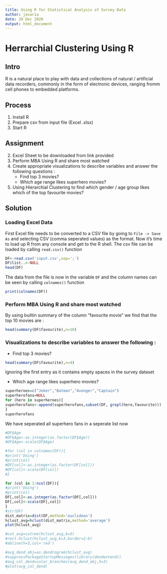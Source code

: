 ```yaml
---
title: Using R for Statistical Analysis of Survey Data 
author: javaria 
date: 20 Dec 2020 
output: html_document
---
```


# Herrarchial Clustering Using R

## Intro

R is a natural place to play with data and collections of natural / artificial data recorders, commonly in the form of electronic devices, ranging fromm cell phones to embedded platforms.

## Process

1. Install R
2. Prepare csv from input file (Excel .xlsx)
3. Start R

## Assignment

2. Excel Sheet to be downloaded from link provided
3. Perform MBA Using R and share most watched
4. Create appropriate visualizations to describe variables and answer  the following questions :
    * Find top 3 movies?
    * Which age range likes superhero movies?
5. Using Hierarchial Clustering to find which gender / age group likes which of the top favourite movies?

## Solution

### Loading Excel Data

First Excel file needs to be converted to a CSV file by going to `File -> Save As` and selecting CSV (comma seperated values) as the format. 
Now it's time to load up R from any console and get to the R shell. The csv file can be loaded by calling `read.csv()` function

```r
DF<-read.csv('input.csv',sep=';')
DF$list..<-NULL
head(DF)
```

The data from the file is now in the variable `DF` and the column names can be seen by calling `colnames()` function 


```r
print(colnames(DF))
```

### Perform MBA Using R and share most watched

By using builtin summary of the column "favourite movie" we find that the top 10 movies are : 
```r
head(summary(DF$favourite),n=10)
```

### Visualizations to describe variables to answer the following :
 * Find top 3 movies?
```r
head(summary(DF$favourite),n=4)
```
Ignoring the first entry as it contains empty spaces in the survey dataset

 * Which age range likes superhero movies?
```r
superheroes=c("Joker","Batman","Avenger","Captain")
superherofans=NULL
for (hero in superheroes){
superherofans<-append(superherofans,subset(DF, grepl(hero,favourite)))
}
superherofans
```
We have seperated all superhero fans in a seperate list now



```r
#DF$Age
#DF$Age<-as.integer(as.factor(DF$Age))
#DF$Age<-scale(DF$Age)

#for (col in colnames(DF)){
#print('Doing')
#print(col)
#DF[col]<-as.integer(as.factor(DF[col]))
#DF[col]<-scale(DF[col])
#}
```
```r
for (col in 1:ncol(DF)){
#print('Doing')
#print(col)
DF[,col]<-as.integer(as.factor(DF[,col]))
DF[,col]<-scale(DF[,col])
}
#str(DF)
dist_matrix=dist(DF,method='euclidean')
hclust_avg=hclust(dist_matrix,method='average')
plot(hclust_avg)
```
```r
#cut_avg=cutree(hclust_avg,k=3)
#rect.hclust(hclust_avg,k=3,border=2:6)
#abline(h=3,col='red')
```
```r
#avg_dend_obj=as.dendrogram(hclust_avg)
#suppressPackageStartupMessages(library(dendextend))
#avg_col_dend=color_branches(avg_dend_obj,h=3)
#plot(avg_col_dend)




```









